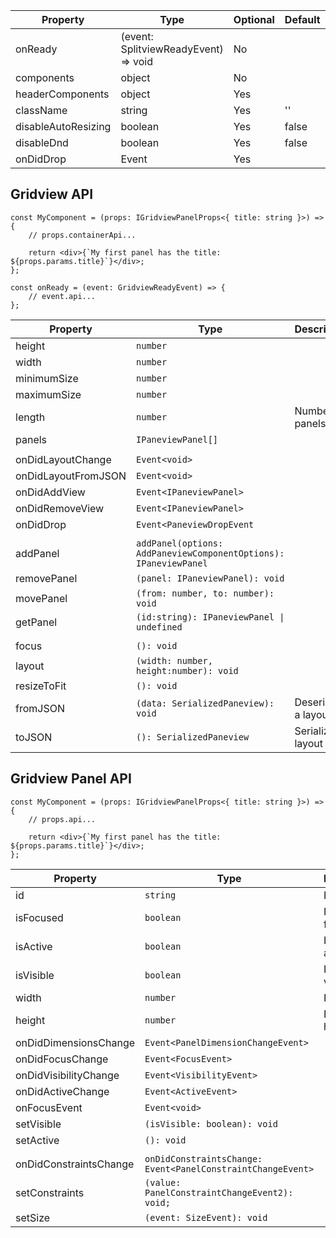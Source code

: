 | Property            | Type                                 | Optional | Default | Description |
| ------------------- | ------------------------------------ | -------- | ------- | ----------- |
| onReady             | (event: SplitviewReadyEvent) => void | No       |         |             |
| components          | object                               | No       |         |             |
| headerComponents    | object                               | Yes      |         |             |
| className           | string                               | Yes      | ''      |             |
| disableAutoResizing | boolean                              | Yes      | false   |             |
| disableDnd          | boolean                              | Yes      | false   |             |
| onDidDrop           | Event                                | Yes      |         |             |

## Gridview API

```tsx
const MyComponent = (props: IGridviewPanelProps<{ title: string }>) => {
    // props.containerApi...

    return <div>{`My first panel has the title: ${props.params.title}`}</div>;
};
```

```tsx
const onReady = (event: GridviewReadyEvent) => {
    // event.api...
};
```

| Property            | Type                                                             | Description          |
| ------------------- | ---------------------------------------------------------------- | -------------------- |
| height              | `number`                                                         |                      |
| width               | `number`                                                         |                      |
| minimumSize         | `number`                                                         |                      |
| maximumSize         | `number`                                                         |                      |
| length              | `number`                                                         | Number of panels     |
| panels              | `IPaneviewPanel[]`                                               |                      |
|                     |                                                                  |                      |
| onDidLayoutChange   | `Event<void>`                                                    |                      |
| onDidLayoutFromJSON | `Event<void>`                                                    |                      |
| onDidAddView        | `Event<IPaneviewPanel>`                                          |                      |
| onDidRemoveView     | `Event<IPaneviewPanel>`                                          |                      |
| onDidDrop           | `Event<PaneviewDropEvent`                                        |                      |
|                     |                                                                  |                      |
| addPanel            | `addPanel(options: AddPaneviewComponentOptions): IPaneviewPanel` |                      |
| removePanel         | `(panel: IPaneviewPanel): void`                                  |                      |
| movePanel           | `(from: number, to: number): void`                               |                      |
| getPanel            | `(id:string): IPaneviewPanel \| undefined`                       |                      |
|                     |                                                                  |                      |
| focus               | `(): void`                                                       |                      |
| layout              | `(width: number, height:number): void`                           |                      |
| resizeToFit         | `(): void`                                                       |                      |
| fromJSON            | `(data: SerializedPaneview): void`                               | Deserialize a layout |
| toJSON              | `(): SerializedPaneview`                                         | Serialized a layout  |

## Gridview Panel API

```tsx
const MyComponent = (props: IGridviewPanelProps<{ title: string }>) => {
    // props.api...

    return <div>{`My first panel has the title: ${props.params.title}`}</div>;
};
```

| Property               | Type                                                        | Description      |
| ---------------------- | ----------------------------------------------------------- | ---------------- |
| id                     | `string`                                                    | Panel id         |
| isFocused              | `boolean`                                                   | Is panel focsed  |
| isActive               | `boolean`                                                   | Is panel active  |
| isVisible              | `boolean`                                                   | Is panel visible |
| width                  | `number`                                                    | Panel width      |
| height                 | `number`                                                    | Panel height     |
| onDidDimensionsChange  | `Event<PanelDimensionChangeEvent>`                          |                  |
| onDidFocusChange       | `Event<FocusEvent>`                                         |                  |
| onDidVisibilityChange  | `Event<VisibilityEvent>`                                    |                  |
| onDidActiveChange      | `Event<ActiveEvent>`                                        |                  |
| onFocusEvent           | `Event<void>`                                               |                  |
| setVisible             | `(isVisible: boolean): void`                                |                  |
| setActive              | `(): void`                                                  |                  |
|                        |                                                             |                  |
| onDidConstraintsChange | `onDidConstraintsChange: Event<PanelConstraintChangeEvent>` |                  |
| setConstraints         | `(value: PanelConstraintChangeEvent2): void;`               |                  |
| setSize                | `(event: SizeEvent): void`                                  |                  |
